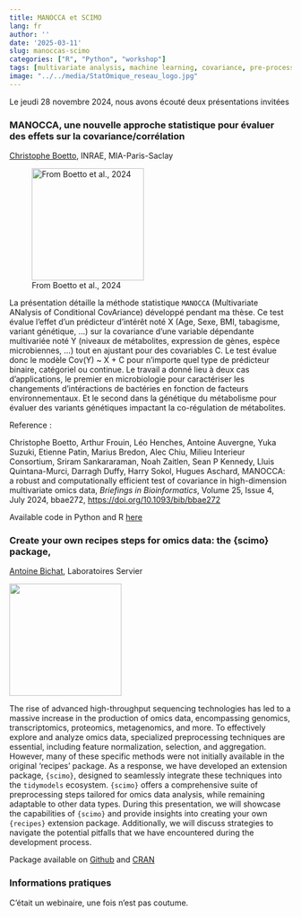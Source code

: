 ```yaml
---
title: MANOCCA et SCIMO
lang: fr
author: ''
date: '2025-03-11'
slug: manoccas-scimo
categories: ["R", "Python", "workshop"]
tags: [multivariate analysis, machine learning, covariance, pre-processing, tidymodels, high-dimension]
image: "../../media/StatOmique_reseau_logo.jpg"
---
```


Le jeudi 28 novembre 2024, nous avons écouté deux présentations invitées

### MANOCCA, une nouvelle approche statistique pour évaluer des effets sur la covariance/corrélation

[Christophe Boetto](https://research.pasteur.fr/en/member/christophe-boetto/), INRAE, MIA-Paris-Saclay

![From Boetto et al., 2024](../../media/2024-11-24-webinar/manocca.jpeg){width="200" fig-align="center"}

La présentation détaille la méthode statistique `MANOCCA` (Multivariate ANalysis of Conditional CovAriance) développé pendant ma thèse. Ce test évalue l'effet d'un prédicteur d'intérêt noté X (Age, Sexe, BMI, tabagisme, variant génétique, ...) sur la covariance d'une variable dépendante multivariée noté Y (niveaux de métabolites, expression de gènes, espèce microbiennes, ...) tout en ajustant pour des covariables C. Le test évalue donc le modèle Cov(Y) \~ X + C pour n'importe quel type de prédicteur binaire, catégoriel ou continue. Le travail a donné lieu à deux cas d'applications, le premier en microbiologie pour caractériser les changements d'intéractions de bactéries en fonction de facteurs environnementaux. Et le second dans la génétique du métabolisme pour évaluer des variants génétiques impactant la co-régulation de métabolites.

Reference :

Christophe Boetto, Arthur Frouin, Léo Henches, Antoine Auvergne, Yuka Suzuki, Etienne Patin, Marius Bredon, Alec Chiu, Milieu Interieur Consortium, Sriram Sankararaman, Noah Zaitlen, Sean P Kennedy, Lluis Quintana-Murci, Darragh Duffy, Harry Sokol, Hugues Aschard, MANOCCA: a robust and computationally efficient test of covariance in high-dimension multivariate omics data, *Briefings in Bioinformatics*, Volume 25, Issue 4, July 2024, bbae272, <https://doi.org/10.1093/bib/bbae272>

Available code in Python and R [here](https://gitlab.pasteur.fr/statistical-genetics/manocca)

### Create your own recipes steps for omics data: the {scimo} package,

[Antoine Bichat](https://abichat.github.io/), Laboratoires Servier

![](../../media/2024-11-24-webinar/scimo.png){width="200" fig-align="center"}

The rise of advanced high-throughput sequencing technologies has led to a massive increase in the production of omics data, encompassing genomics, transcriptomics, proteomics, metagenomics, and more. To effectively explore and analyze omics data, specialized preprocessing techniques are essential, including feature normalization, selection, and aggregation. However, many of these specific methods were not initially available in the original 'recipes' package. As a response, we have developed an extension package, `{scimo}`, designed to seamlessly integrate these techniques into the `tidymodels` ecosystem. `{scimo}` offers a comprehensive suite of preprocessing steps tailored for omics data analysis, while remaining adaptable to other data types. During this presentation, we will showcase the capabilities of `{scimo}` and provide insights into creating your own `{recipes}` extension package. Additionally, we will discuss strategies to navigate the potential pitfalls that we have encountered during the development process.

Package available on [Github](https://github.com/abichat/scimo) and [CRAN](https://cran.r-project.org/package=scimo)

### Informations pratiques

::: {.callout-warning appearance="simple"}
C'était un webinaire, une fois n'est pas coutume.
:::
